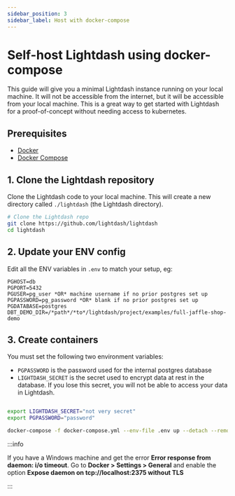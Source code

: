 ```yaml
---
sidebar_position: 3
sidebar_label: Host with docker-compose
---
```


# Self-host Lightdash using docker-compose

This guide will give you a minimal Lightdash instance running on your local machine. It will not be accessible from
the internet, but it will be accessible from your local machine. This is a great way to get started with Lightdash
for a proof-of-concept without needing access to kubernetes.

## Prerequisites

- [Docker](https://docs.docker.com/get-docker/)
- [Docker Compose](https://docs.docker.com/compose/install/)

## 1. Clone the Lightdash repository

Clone the Lightdash code to your local machine. This will create a new directory called `./lightdash` (the Lightdash directory).

```bash
# Clone the Lightdash repo
git clone https://github.com/lightdash/lightdash
cd lightdash
```

## 2. Update your ENV config

Edit all the ENV variables in `.env` to match your setup, eg:

```
PGHOST=db
PGPORT=5432
PGUSER=pg_user *OR* machine username if no prior postgres set up
PGPASSWORD=pg_password *OR* blank if no prior postgres set up
PGDATABASE=postgres
DBT_DEMO_DIR=/*path*/*to*/lightdash/project/examples/full-jaffle-shop-demo
```

## 3. Create containers

You must set the following two environment variables:

- `PGPASSWORD` is the password used for the internal postgres database
- `LIGHTDASH_SECRET` is the secret used to encrypt data at rest in the database. If you lose this secret, you will not be able to access your data in Lightdash.

```bash

export LIGHTDASH_SECRET="not very secret"
export PGPASSWORD="password"

docker-compose -f docker-compose.yml --env-file .env up --detach --remove-orphans
```

:::info

If you have a Windows machine and get the error **Error response from daemon: i/o timeout**.
Go to **Docker > Settings > General** and enable the option **Expose daemon on tcp://localhost:2375 without TLS**

:::
